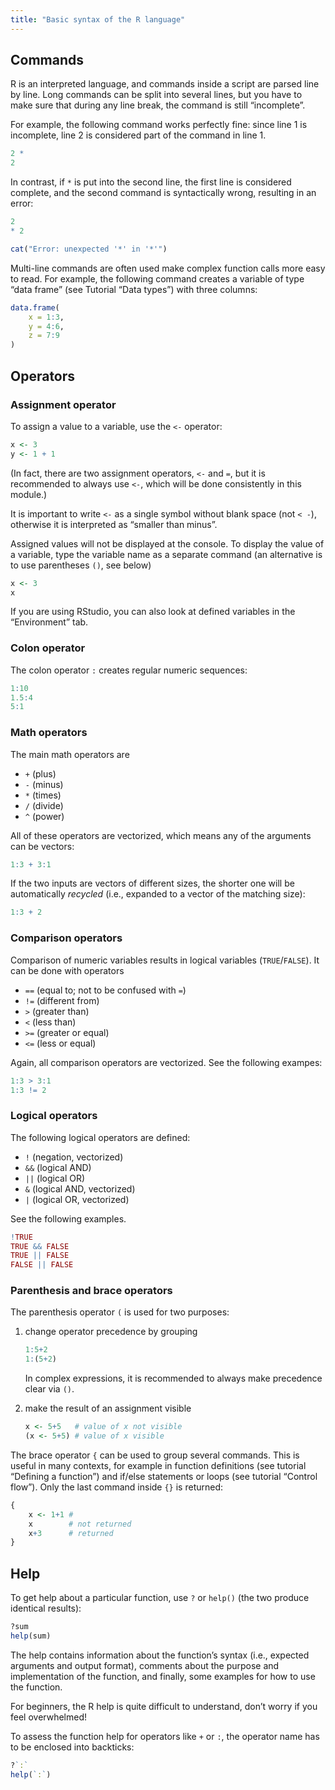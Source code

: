 ```yaml
---
title: "Basic syntax of the R language"
---
```


## Commands 

R is an interpreted language, and commands inside a script are parsed line by 
line. Long commands can be split into several lines, but you have to make sure that 
during any line break, the command is still "incomplete".

For example, the following command works perfectly fine: 
since line 1 is incomplete, line 2 is considered part of the command in line 1.

```r
2 * 
2
```

In contrast, if `*` is put into the second line, the first line is considered 
complete, and the second command is syntactically wrong, resulting in an error:

```r
2
* 2
```

```r
cat("Error: unexpected '*' in '*'")
```

Multi-line commands are often used make complex function calls more easy to read. 
For example, the following command creates a variable of type "data frame" 
(see Tutorial "Data types") with three columns:

```r
data.frame(
    x = 1:3,
    y = 4:6,
    z = 7:9
)
```

## Operators

### Assignment operator

To assign a value to a variable, use the `<-` operator:

```r
x <- 3
y <- 1 + 1
```

(In fact, there are two assignment operators, `<-` and `=`, but it is recommended 
to always use `<-`, which will be done consistently in this module.)

It is important to write `<-` as a single symbol without blank space (not `< -`), 
otherwise it is interpreted as "smaller than minus".

Assigned values will not be displayed at the console. To display
the value of a variable, type the variable name as a separate command 
(an alternative is to use parentheses `()`, see below)

```r
x <- 3
x
```

If you are using RStudio, you can also look at defined variables in the 
"Environment" tab.

### Colon operator

The colon operator `:` creates regular numeric sequences:

```r
1:10
1.5:4
5:1
```

### Math operators

The main math operators are 

* `+` (plus)
* `-` (minus)
* `*` (times)
* `/` (divide)
* `^` (power)

All of these operators are vectorized, which means any of the arguments can be
vectors:

```r
1:3 + 3:1
```


If the two inputs are vectors of different sizes, the shorter one will 
be automatically *recycled* (i.e., expanded to a vector of the matching size):

```r
1:3 + 2
```

### Comparison operators

Comparison of numeric variables results in logical variables (`TRUE`/`FALSE`).
It can be done with operators 

* `==` (equal to; not to be confused with `=`)
* `!=` (different from)
* `>` (greater than)
* `<` (less than)
* `>=` (greater or equal)
* `<=` (less or equal)

Again, all comparison operators are vectorized. See the following exampes:

```r
1:3 > 3:1
1:3 != 2
```

### Logical operators

The following logical operators are defined:

* `!` (negation, vectorized)
* `&&` (logical AND)
* `||` (logical OR)
* `&` (logical AND, vectorized)
* `|` (logical OR, vectorized)

See the following examples.

```r
!TRUE
TRUE && FALSE
TRUE || FALSE
FALSE || FALSE
```

### Parenthesis and brace operators

The parenthesis operator `(` is used for two purposes:

(1) change operator precedence by grouping

    ```r
    1:5+2
    1:(5+2)
    ```
    
    In complex expressions, it is recommended to always make precedence clear via `()`.

(2) make the result of an assignment visible

    ```r
    x <- 5+5   # value of x not visible
    (x <- 5+5) # value of x visible 
    ```

The brace operator `{` can be used to group several commands. This is useful in
many contexts, for example in function definitions (see tutorial "Defining a function")
and if/else statements or loops (see tutorial "Control flow"). Only the last 
command inside `{}` is returned:

```r
{
    x <- 1+1 #
    x        # not returned
    x+3      # returned
}
```

## Help

To get help about a particular function, use `?` or `help()` (the two produce 
identical results):

```r
?sum
help(sum)
```

The help contains information about the function's syntax (i.e., expected arguments
and output format), comments about the purpose and implementation of the function, 
and finally, some examples for how to use the function. 

For beginners, the R help is quite difficult to understand, don't worry if you
feel overwhelmed!

To assess the function help for operators like `+` or `:`, the operator name has 
to be enclosed into backticks:

```r
?`:`
help(`:`)
```

